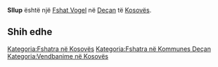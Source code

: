 {{Fshat në Kosovës
 | Emri                = Sllup
| sqi_N_name = Sllup
| sqi_N_FULL_NAME_RO = Sllup
| sqi_N_FULL_NAME_ND_RO = Sllup
| sqi_N_SORT_NAME_RG = SLLUP
| sqi_N_FULL_NAME_RG = Sllup
| sqi_N_FULL_NAME_ND_RG = Sllup
| sqi_V_name = Sllupi
| sqi_V_FULL_NAME_RO = Sllupi
| sqi_V_FULL_NAME_ND_RO = Sllupi
| sqi_V_SORT_NAME_RG = SLLUPI
| sqi_V_FULL_NAME_RG = Sllupi
| sqi_V_FULL_NAME_ND_RG = Sllupi
| srp_N_name = Slup
| srp_N_FULL_NAME_RO = Slup
| srp_N_FULL_NAME_ND_RO = Slup
| srp_N_SORT_NAME_RG = SLUP
| srp_N_FULL_NAME_RG = Slup
| srp_N_FULL_NAME_ND_RG = Slup
| srp_NS_name = Слуп
| srp_NS_FULL_NAME_RO = Слуп
| srp_NS_FULL_NAME_ND_RO = Слуп
| srp_NS_SORT_NAME_RG = СЛУП
| srp_NS_FULL_NAME_RG = Слуп
| srp_NS_FULL_NAME_ND_RG = Слуп
| std_V_name = Slub
| std_V_FULL_NAME_RO = Slub
| std_V_FULL_NAME_ND_RO = Slub
| std_V_SORT_NAME_RG = SLUB
| std_V_FULL_NAME_RG = Slub
| std_V_FULL_NAME_ND_RG = Slub

 | Emri (Rasa dhanore) = 
 | Figura              = 
 | Shteti              = Kosovo
 | Komuna              = Deçan
 | Kodi postar         = 
 | Sipërfaqja          = 

 | Popullsia           = 

 | Regj. i popullsisë  = 
 | Dend. e popullsisë  = 
 | Faqja zyrtare       = 
 <!--- Koordinatat ----> 
 | Gjerësia            = 42.508889
 | Gjatësia            = 20.281944
 | Lartësia            = 
}}
'''Sllup''' është një [[Fshat Vogel]] në [[Deçan]] të [[Kosovës]].

<!-- == Gjeografia == -->
<!-- == Historia == -->
<!-- == Demografia == -->
== Shih edhe ==
{{Komuna Deçan}}
{{Kosovo-Administrata-Cung}}

[[Kategoria:Fshatra në Kosovës]]
[[Kategoria:Fshatra në Kommunes Deçan]]
[[Kategoria:Vendbanime në Kosovës]]